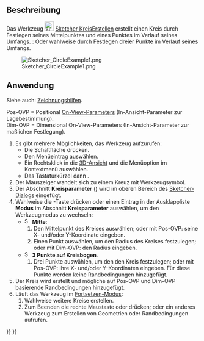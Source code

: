 <languages/>

{{Docnav/de
|[[Sketcher_CreateArcOfParabola/de|ParabelbogenErstellen]]
|[[Sketcher_Create3PointCircle/de|KreisDurch3PunkteErstellen]]
|[[Sketcher_Workbench/de|Sketcher]]
|IconL=Sketcher_CreateArcOfParabola.svg
|IconR=Sketcher_Create3PointCircle.svg
|IconC=Workbench_Sketcher.svg
}}

{{GuiCommand/de
|Name=Sketcher CreateCircle
|Name/de=Sketcher KreisErstellen
|MenuLocation=Skizze → Skizzengeometrien → Kreis um Mittelpunkt erstellen
|Workbenches=[[Sketcher_Workbench/de|Sketcher]]
|Shortcut={{KEY|G}} {{KEY|C}}
|SeeAlso=[[Sketcher_CreateArc/de|BogenErstellen]]
}}

<span id="Description"></span>
==Beschreibung==

Das Werkzeug [[Image:Sketcher_CreateCircle.svg|24px]] [[Sketcher_CreateCircle/de|Sketcher KreisErstellen]] erstellt einen Kreis durch Festlegen seines Mittelpunktes und eines Punktes im Verlauf seines Umfangs. {{Version/de|1.0}}: Oder wahlweise durch Festlegen dreier Punkte im Verlauf seines Umfangs.

[[Image:Sketcher_CircleExample1.png‎]]

<span id="Usage"></span>
==Anwendung==

Siehe auch: [[Sketcher_Workbench/de#Zeichnungshilfen|Zeichnungshilfen]].

Pos-OVP = Positional [[Sketcher_Preferences/de#Allgemein|On-View-Parameters]] (In-Ansicht-Parameter zur Lagebestimmung). {{Version/de|1.0}}<br>
Dim-OVP = Dimensional On-View-Parameters (In-Ansicht-Parameter zur maßlichen Festlegung). {{Version/de|1.0}}

# Es gibt mehrere Möglichkeiten, das Werkzeug aufzurufen:
#* Die Schaltfläche {{Button|[[Image:Sketcher_CreateCircle.svg|16px]] [[Sketcher_CreateCircle/de|Kreis um Mittelpunkt erstellen]]}} drücken.
#* Den Menüeintrag {{MenuCommand|Skizze → Skizzengeometrien → [[Image:Sketcher_CreateCircle.svg|16px]] Kreis um Mittelpunkt erstellen}} auswählen.
#* Ein Rechtsklick in die [[3D_view/de|3D-Ansicht]] und die Menüoption {{MenuCommand|[[Image:Sketcher_CreateCircle.svg|16px]] Kreis um Mittelpunkt erstellen}} im Kontextmenü auswählen.
#* Das Tastaturkürzel {{KEY|G}} dann {{KEY|C}}.
# Der Mauszeiger wandelt sich zu einem Kreuz mit Werkzeugsymbol.
# Der Abschnitt '''Kreisparameter''' ({{Version/de|1.0}}) wird im oberen Bereich des [[Sketcher_Dialog/de|Sketcher-Dialogs]] eingefügt.
# Wahlweise die {{KEY|M}}-Taste drücken oder einen Eintrag in der Ausklappliste '''Modus''' im Abschnitt '''Kreisparameter''' auswählen, um den Werkzeugmodus zu wechseln:
#* [[Image:Sketcher_CreateCircle.svg|16px]] '''Mitte''':
#*# Den Mittelpunkt des Kreises auswählen; oder mit Pos-OVP: seine X- und/oder Y-Koordinate eingeben.
#*# Einen Punkt auswählen, um den Radius des Kreises festzulegen; oder mit Dim-OVP: den Radius eingeben.
#* [[Image:Sketcher_Create3PointCircle.svg|16px]] '''3 Punkte auf Kreisbogen'''. {{Version/de|1.0}}
#*# Drei Punkte auswählen, um den den Kreis festzulegen; oder mit Pos-OVP: ihre X- und/oder Y-Koordinaten eingeben. Für diese Punkte werden keine Randbedingungen hinzugefügt.
# Der Kreis wird erstellt und mögliche auf Pos-OVP und Dim-OVP basierende Randbedingungen hinzugefügt.
# Läuft das Werkzeug im [[Sketcher_Workbench/de#Fortsetzen-Modi|Fortsetzen-Modus]]:
## Wahlweise weitere Kreise erstellen.
## Zum Beenden die rechte Maustaste oder {{KEY|Esc}} drücken; oder ein anderes Werkzeug zum Erstellen von Geometrien oder Randbedingungen aufrufen.


{{Docnav/de
|[[Sketcher_CreateArcOfParabola/de|ParabelbogenErstellen]]
|[[Sketcher_Create3PointCircle/de|KreisDurch3PunkteErstellen]]
|[[Sketcher_Workbench/de|Sketcher]]
|IconL=Sketcher_CreateArcOfParabola.svg
|IconR=Sketcher_Create3PointCircle.svg
|IconC=Workbench_Sketcher.svg
}}

{{Sketcher_Tools_navi{{#translation:}}}}
{{Userdocnavi{{#translation:}}}}